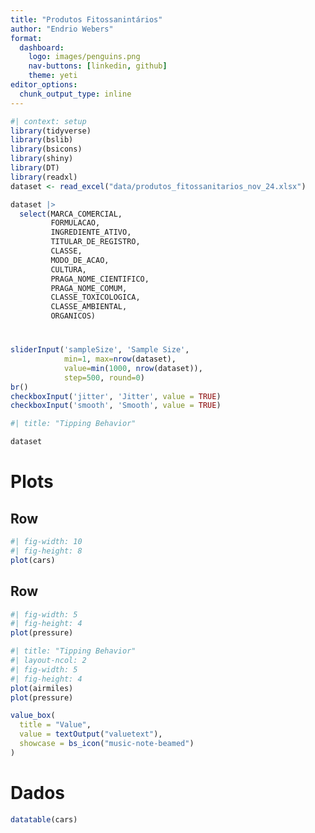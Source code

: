 ```yaml
--- 
title: "Produtos Fitossanintários"
author: "Endrio Webers"
format: 
  dashboard:
    logo: images/penguins.png
    nav-buttons: [linkedin, github]
    theme: yeti
editor_options: 
  chunk_output_type: inline
--- 
```


```r
#| context: setup
library(tidyverse)
library(bslib)
library(bsicons)
library(shiny)
library(DT)
library(readxl)
dataset <- read_excel("data/produtos_fitossanitarios_nov_24.xlsx")

```

```r
dataset |> 
  select(MARCA_COMERCIAL,
         FORMULACAO,
         INGREDIENTE_ATIVO,
         TITULAR_DE_REGISTRO,
         CLASSE,
         MODO_DE_ACAO,
         CULTURA,
         PRAGA_NOME_CIENTIFICO,
         PRAGA_NOME_COMUM,
         CLASSE_TOXICOLOGICA,
         CLASSE_AMBIENTAL,
         ORGANICOS)
```


# {.sidebar}

```r
sliderInput('sampleSize', 'Sample Size', 
            min=1, max=nrow(dataset),
            value=min(1000, nrow(dataset)), 
            step=500, round=0)
br()
checkboxInput('jitter', 'Jitter', value = TRUE)
checkboxInput('smooth', 'Smooth', value = TRUE)
```

```r
#| title: "Tipping Behavior"

dataset
```


# Plots

## Row {height="65%"}

```r
#| fig-width: 10
#| fig-height: 8
plot(cars)
```

## Row {height="35%"}
        
```r
#| fig-width: 5
#| fig-height: 4
plot(pressure)
```
    
```r
#| title: "Tipping Behavior"
#| layout-ncol: 2
#| fig-width: 5
#| fig-height: 4
plot(airmiles)
plot(pressure)
```


```r

value_box(
  title = "Value",
  value = textOutput("valuetext"),
  showcase = bs_icon("music-note-beamed")
)

```

# Dados

```r
datatable(cars)
```

